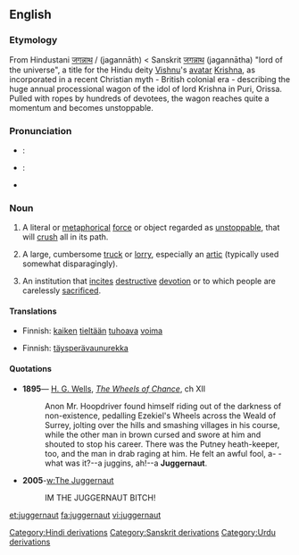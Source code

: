 {{wikipedia}}
{{was wotd|2006|December|29}}
==English==
===Etymology===
From Hindustani [[जगन्नाथ]] / {{URchar|[[جگناتھ|جگنّاتھ]]}} (jagannāth) < Sanskrit [[जगन्नाथ#Sanskrit|जगन्नाथ]] (jagannātha) "lord of the universe", a title for the Hindu deity [[Vishnu]]'s [[avatar]] [[Krishna]], as incorporated in a recent Christian myth - British colonial era - describing the huge annual processional wagon of the idol of lord Krishna in Puri, Orissa. Pulled with ropes by hundreds of devotees, the wagon reaches quite a momentum and becomes unstoppable.

===Pronunciation===
*{{italbrac|[[RP]]}}: {{IPA|/ˈdʒʌg.gə.nɒt/}}
*{{italbrac|US}}: {{IPA|/ˈdʒʌg.gɚ.nɑt/}}
*{{audio|en-us-juggernaut.ogg|Audio (US)}}

===Noun===
{{en-noun}}

# A literal or [[metaphorical]] [[force]] or object regarded as [[unstoppable]], that will [[crush]] all in its path.
# {{UK}} A large, cumbersome [[truck]] or [[lorry]], especially an [[artic]] (typically used somewhat disparagingly).
# An institution that [[incite]]s [[destructive]] [[devotion]] or to which people are carelessly [[sacrificed]].

====Translations====
{{trans-top|A literal or metaphorical force or object regarded as unstoppable, that will crush all in its path}}
*Finnish: [[kaikki|kaiken]] [[tie#Finnish|tieltään]] [[tuhoava]] [[voima]]
{{trans-mid}}
{{trans-bottom}}

{{trans-top|A large, cumbersome truck or lorry}}
*Finnish: [[täysperävaunurekka]]
{{trans-mid}}
{{trans-bottom}}

{{trans-top|An institution that incites destructive devotion or to which people are carelessly sacrificed}}
{{trans-mid}}
{{trans-bottom}}

====Quotations====
*'''1895'''— [[w:H. G. Wells|H. G. Wells]], ''[[s:The Wheels of Chance|The Wheels of Chance]]'', ch XII
*:Anon Mr. Hoopdriver found himself riding out of the darkness of non-existence, pedalling Ezekiel's Wheels across the Weald of Surrey, jolting over the hills and smashing villages in his course, while the other man in brown cursed and swore at him and shouted to stop his career. There was the Putney heath-keeper, too, and the man in drab raging at him. He felt an awful fool, a- -what was it?--a juggins, ah!--a '''Juggernaut'''.

*'''2005'''-[[w:The Juggernaut]]
*:IM THE JUGGERNAUT BITCH!
[[Category:Hindi derivations]]
[[Category:Sanskrit derivations]]
[[Category:Urdu derivations]]

[[et:juggernaut]]
[[fa:juggernaut]]
[[vi:juggernaut]]